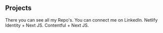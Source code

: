## Projects

<ProjectCard title="Github" link="https://github.com/pavlin-js" bg="linear-gradient(to right, #D4145A 0%, #FBB03B 100%)">
There you can see all my Repo's.
</ProjectCard>

<ProjectCard title="LinkedIn" link="https://www.linkedin.com/in/pavlin-ivanov-2670561b5/" bg="linear-gradient(to right, #98880d 0%, #1b980d 100%)">
You can connect me on LinkedIn.
</ProjectCard>

<ProjectCard title="Login/SignUp/Logout" link="https://nextjs-netlify-my-second-project.netlify.app/" bg="linear-gradient(to right, #98880d 0%, #1b980d 100%)">
Netlify  Identity + Next JS.
</ProjectCard>

<ProjectCard title="Contentful C" link="https://next-js-contentful-3tn5u28wc-pavlin-js.vercel.app/" bg="linear-gradient(to right, #98880d 0%, #1b980d 100%)">
Contentful + Next JS.
</ProjectCard>